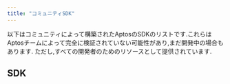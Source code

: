 ```yaml
---
title: "コミュニティSDK"
---
```


以下はコミュニティによって構築されたAptosのSDKのリストです.これらはAptosチームによって完全に検証されていない可能性があり,まだ開発中の場合もあります.
ただし,すべての開発者のためのリソースとして提供されています.

## SDK








<CardGrid>
  <LinkCard href="/ja/build/sdks/community-sdks/kotlin-sdk" title="Kotlin SDK" description="KaptosによるAptos KotlinマルチプラットフォームSDK" />

  <LinkCard href="/ja/build/sdks/community-sdks/swift-sdk" title="Swift SDK" description="AlcoveによるAptos Swift SDK" />
</CardGrid>
